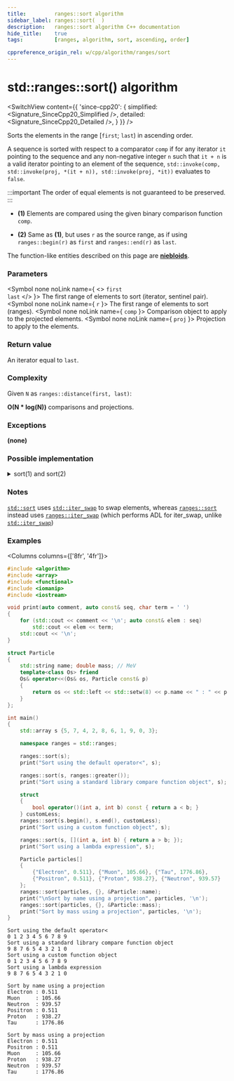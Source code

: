 ```yaml
---
title:         ranges::sort algorithm
sidebar_label: ranges::sort(  )
description:   ranges::sort algorithm C++ documentation
hide_title:    true
tags:          [ranges, algorithm, sort, ascending, order]

cppreference_origin_rel: w/cpp/algorithm/ranges/sort
---
```



<!----------------- Codes ---------------------->


# std::ranges::sort() algorithm

<SwitchView content={{
	'since-cpp20': {
		simplified:	<Signature_SinceCpp20_Simplified />,
		detailed:	<Signature_SinceCpp20_Detailed />,
	}
}} />

Sorts the elements in the range [`first`; `last`) in ascending order.

A sequence is sorted with respect to a comparator `comp` if for any iterator `it` pointing to the sequence and any non-negative integer `n` such that `it + n` is a valid iterator pointing to an element of the sequence, `std::invoke(comp, std::invoke(proj, *(it + n)), std::invoke(proj, *it))` evaluates to `false`.

:::important
The order of equal elements is not guaranteed to be preserved.
:::

- **(1)** Elements are compared using the given binary comparison function `comp`.

- **(2)** Same as **(1)**, but uses `r` as the source range, as if using `ranges::begin(r)` as `first` and `ranges::end(r)` as `last`.

The function-like entities described on this page are [**niebloids**](#).

### Parameters

<SymbolTable>

  <Symbol none noLink name={ <> <code>first</code> <br/> <code>last</code> </> }>
    The first range of elements to sort (iterator, sentinel pair).
  </Symbol>
  <Symbol none noLink name={ <code>r</code> }>
    The first range of elements to sort (ranges).
  </Symbol>
  <Symbol none noLink name={ <code>comp</code> }>
    Comparison object to apply to the projected elements.
  </Symbol>
  <Symbol none noLink name={ <code>proj</code> }>
    Projection to apply to the elements.
  </Symbol>

</SymbolTable>

### Return value

An iterator equal to `last`.

### Complexity

Given `N` as `ranges::distance(first, last)`:

**O(N \* log(N))** comparisons and projections.

### Exceptions

**(none)**

### Possible implementation

<details>
<summary>sort(1) and sort(2)</summary>

```cpp
struct sort_fn
{
    template<std::random_access_iterator I, std::sentinel_for<I> S,
             class Comp = ranges::less, class Proj = std::identity>
    requires std::sortable<I, Comp, Proj>
    constexpr I
        operator()(I first, S last, Comp comp = {}, Proj proj = {}) const
    {
        if (first == last)
            return first;

        I last_iter = ranges::next(first, last);
        ranges::make_heap(first, last_iter, std::ref(comp), std::ref(proj));
        ranges::sort_heap(first, last_iter, std::ref(comp), std::ref(proj));

        return last_iter;
    }

    template<ranges::random_access_range R, class Comp = ranges::less,
             class Proj = std::identity>
    requires std::sortable<ranges::iterator_t<R>, Comp, Proj>
    constexpr ranges::borrowed_iterator_t<R>
        operator()(R&& r, Comp comp = {}, Proj proj = {}) const
    {
        return (*this)(ranges::begin(r), ranges::end(r), std::move(comp), std::move(proj));
    }
};

inline constexpr sort_fn sort {};
```

</details>

### Notes

[`std::sort`](/docs/algo/ordinary/sort) uses [`std::iter_swap`](#) to swap elements, whereas [`ranges::sort`](#) instead uses [`ranges::iter_swap`](#) (which performs ADL for iter_swap, unlike [`std::iter_swap`](#))

### Examples

<Columns columns={['8fr', '4fr']}>
<div>

```cpp title='Main.cpp' showLineNumbers
#include <algorithm>
#include <array>
#include <functional>
#include <iomanip>
#include <iostream>

void print(auto comment, auto const& seq, char term = ' ')
{
    for (std::cout << comment << '\n'; auto const& elem : seq)
        std::cout << elem << term;
    std::cout << '\n';
}

struct Particle
{
    std::string name; double mass; // MeV
    template<class Os> friend
    Os& operator<<(Os& os, Particle const& p)
    {
        return os << std::left << std::setw(8) << p.name << " : " << p.mass << ' ';
    }
};

int main()
{
    std::array s {5, 7, 4, 2, 8, 6, 1, 9, 0, 3};

    namespace ranges = std::ranges;

    ranges::sort(s);
    print("Sort using the default operator<", s);

    ranges::sort(s, ranges::greater());
    print("Sort using a standard library compare function object", s);

    struct
    {
        bool operator()(int a, int b) const { return a < b; }
    } customLess;
    ranges::sort(s.begin(), s.end(), customLess);
    print("Sort using a custom function object", s);

    ranges::sort(s, [](int a, int b) { return a > b; });
    print("Sort using a lambda expression", s);

    Particle particles[]
    {
        {"Electron", 0.511}, {"Muon", 105.66}, {"Tau", 1776.86},
        {"Positron", 0.511}, {"Proton", 938.27}, {"Neutron", 939.57}
    };
    ranges::sort(particles, {}, &Particle::name);
    print("\nSort by name using a projection", particles, '\n');
    ranges::sort(particles, {}, &Particle::mass);
    print("Sort by mass using a projection", particles, '\n');
}
```

</div>
<div>

```plaintext title="Output"
Sort using the default operator<
0 1 2 3 4 5 6 7 8 9
Sort using a standard library compare function object
9 8 7 6 5 4 3 2 1 0
Sort using a custom function object
0 1 2 3 4 5 6 7 8 9
Sort using a lambda expression
9 8 7 6 5 4 3 2 1 0

Sort by name using a projection
Electron : 0.511
Muon     : 105.66
Neutron  : 939.57
Positron : 0.511
Proton   : 938.27
Tau      : 1776.86

Sort by mass using a projection
Electron : 0.511
Positron : 0.511
Muon     : 105.66
Proton   : 938.27
Neutron  : 939.57
Tau      : 1776.86
```

</div>
</Columns>
